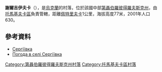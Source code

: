{{coord|47|50|32|N|34|35|40|E|scale:30000_region:UA|display=title}}

'''謝爾吉伊夫卡'''（{{lang-uk|Сергіївка}}），是[[烏克蘭|烏克蘭]]的村落，位於該國中部[[第聶伯羅彼得羅夫斯克州|第聶伯羅彼得羅夫斯克州]]，由[[托馬基夫卡區|托馬基夫卡區]]負責管轄，距離[[佩特里夫卡_(托馬基夫卡區)|佩特里夫卡]]1公里，海拔高度77米，2001年人口630。

==參考資料==
* [http://gska2.rada.gov.ua/pls/z7502/A005?rdat1=06.12.2007&rf7571=6608 Сергіївка]{{dead link|date=2018年4月 |bot=InternetArchiveBot |fix-attempted=yes }}
* [http://weather.in.ua/ua/dnepropetrovskaja/23668 Погода в селі Сергіївка]{{Wayback|url=http://weather.in.ua/ua/dnepropetrovskaja/23668 |date=20160607104724 }}

{{DEFAULTSORT:Сергіївка}}
[[Category:第聶伯羅彼得羅夫斯克州村落|Category:第聶伯羅彼得羅夫斯克州村落]]
[[Category:托馬基夫卡區村落|Category:托馬基夫卡區村落]]


{{Dnipropetrovsk-geo-stub}}